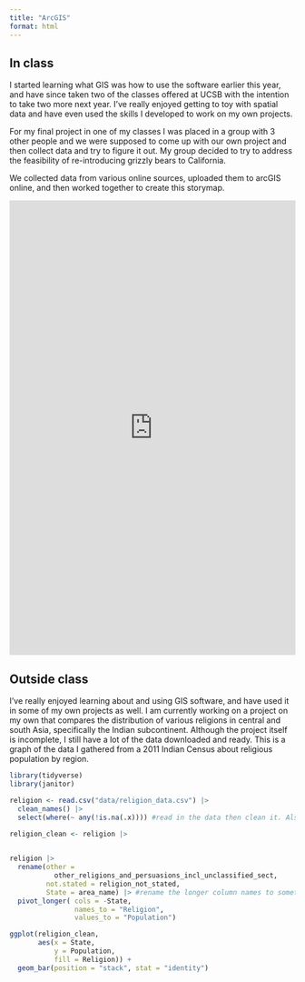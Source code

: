 ```yaml
---
title: "ArcGIS"
format: html
---
```


## In class

I started learning what GIS was how to use the software earlier this year, and have since taken two of the classes offered at UCSB with the intention to take two more next year. I've really enjoyed getting to toy with spatial data and have even used the skills I developed to work on my own projects. 

For my final project in one of my classes I was placed in a group with 3 other people and we were supposed to come up with our own project and then collect data and try to figure it out. My group decided to try to address the feasibility of re-introducing grizzly bears to California.

We collected data from various online sources, uploaded them to arcGIS online, and then worked together to create this storymap.


<iframe src="https://storymaps.arcgis.com/stories/5faf705556174a63a4c84a16f78f1bb6"
        width="100%" height="800" frameborder="0" allowfullscreen>
</iframe>



## Outside class

I've really enjoyed learning about and using GIS software, and have used it in some of my own projects as well. I am currently working on a project on my own that compares the distribution of various religions in central and south Asia, specifically the Indian subcontinent. Although the project itself is incomplete, I still have a lot of the data downloaded and ready. This is a graph of the data I gathered from a 2011 Indian Census about religious population by region.

```r
library(tidyverse)
library(janitor)
```

```r
religion <- read.csv("data/religion_data.csv") |> 
  clean_names() |> 
  select(where(~ any(!is.na(.x)))) #read in the data then clean it. Alsop removes columns with n/a values

religion_clean <- religion |> 
  

religion |> 
  rename(other =
           other_religions_and_persuasions_incl_unclassified_sect,
         not.stated = religion_not_stated,
         State = area_name) |> #rename the longer column names to something easier/more accurate
  pivot_longer( cols = -State,
                names_to = "Religion",
                values_to = "Population")

ggplot(religion_clean,
       aes(x = State,
           y = Population,
           fill = Religion)) +
  geom_bar(position = "stack", stat = "identity")
```